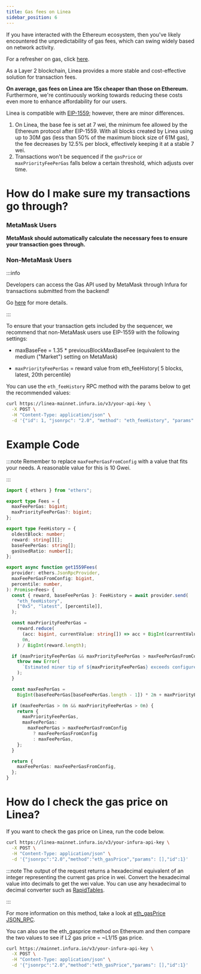 ```yaml
---
title: Gas fees on Linea
sidebar_position: 6
---
```


If you have interacted with the Ethereum ecosystem, then you've likely encountered the unpredictability of gas fees, which can swing widely based on network activity. 

For a refresher on gas, click [here](https://support.metamask.io/hc/en-us/articles/4404600179227-User-Guide-Gas#:~:text=A%20normal%20transaction%20sending%20ETH,transactions%20also%20cost%2021%2C000%20gas.). 

As a Layer 2 blockchain, Linea provides a more stable and cost-effective solution for transaction fees. 

**On average, gas fees on Linea are 15x cheaper than those on Ethereum.** Furthermore, we're continuously working towards reducing these costs even more to enhance affordability for our users.

Linea is compatible with [EIP-1559](https://consensys.io/blog/what-is-eip-1559-how-will-it-change-ethereum); however, there are minor differences.

1.  On Linea, the base fee is set at 7 wei, the minimum fee allowed by the Ethereum protocol after EIP-1559. With all blocks created by Linea using up to 30M gas (less than 50% of the maximum block size of 61M gas), the fee decreases by 12.5% per block, effectively keeping it at a stable 7 wei.
2.  Transactions won't be sequenced if the `gasPrice` or `maxPriorityFeePerGas` falls below a certain threshold, which adjusts over time.

# How do I make sure my transactions go through?

### MetaMask Users

**MetaMask should automatically calculate the necessary fees to ensure your transaction goes through.**

### Non-MetaMask Users

:::info
 

Developers can access the Gas API used by MetaMask through Infura for transactions submitted from the backend! 

Go [here](https://www.infura.io/platform/gas-api) for more details. 

:::

To ensure that your transaction gets included by the sequencer, we recommend that non-MetaMask users use EIP-1559 with the following settings:

- maxBaseFee = 1.35 \* previousBlockMaxBaseFee (equivalent to the medium ("Market") setting on MetaMask)

- `maxPriorityFeePerGas` = reward value from eth_feeHistory( 5 blocks, latest, 20th percentile)

You can use the `eth_feeHistory` RPC method with the params below to get the recommended values:

```bash
curl https://linea-mainnet.infura.io/v3/your-api-key \
  -X POST \
  -H "Content-Type: application/json" \
  -d '{"id": 1, "jsonrpc": "2.0", "method": "eth_feeHistory", "params": [5, "latest", [20]] }'
```

# Example Code

:::note Remember to replace `maxFeePerGasFromConfig` with a value that fits your needs. A reasonable value for this is 10 Gwei.

:::

```typescript
import { ethers } from "ethers";

export type Fees = {
  maxFeePerGas: bigint;
  maxPriorityFeePerGas?: bigint;
};

export type FeeHistory = {
  oldestBlock: number;
  reward: string[][];
  baseFeePerGas: string[];
  gasUsedRatio: number[];
};

export async function get1559Fees(
  provider: ethers.JsonRpcProvider,
  maxFeePerGasFromConfig: bigint,
  percentile: number,
): Promise<Fees> {
  const { reward, baseFeePerGas }: FeeHistory = await provider.send(
    "eth_feeHistory",
    ["0x5", "latest", [percentile]],
  );

  const maxPriorityFeePerGas =
    reward.reduce(
      (acc: bigint, currentValue: string[]) => acc + BigInt(currentValue[0]),
      0n,
    ) / BigInt(reward.length);

  if (maxPriorityFeePerGas && maxPriorityFeePerGas > maxFeePerGasFromConfig) {
    throw new Error(
      `Estimated miner tip of ${maxPriorityFeePerGas} exceeds configured max fee per gas of ${maxFeePerGasFromConfig}.`,
    );
  }

  const maxFeePerGas =
    BigInt(baseFeePerGas[baseFeePerGas.length - 1]) * 2n + maxPriorityFeePerGas;

  if (maxFeePerGas > 0n && maxPriorityFeePerGas > 0n) {
    return {
      maxPriorityFeePerGas,
      maxFeePerGas:
        maxFeePerGas > maxFeePerGasFromConfig
          ? maxFeePerGasFromConfig
          : maxFeePerGas,
    };
  }

  return {
    maxFeePerGas: maxFeePerGasFromConfig,
  };
}
```

# How do I check the gas price on Linea?

If you want to check the gas price on Linea, run the code below.

```bash
curl https://linea-mainnet.infura.io/v3/your-infura-api-key \
  -X POST \
  -H "Content-Type: application/json" \
  -d '{"jsonrpc":"2.0","method":"eth_gasPrice","params": [],"id":1}'
```

:::note The output of the request returns a hexadecimal equivalent of an integer representing the current gas price in wei. Convert the hexadecimal value into decimals to get the wei value. You can use any hexadecimal to decimal converter such as [RapidTables](https://www.rapidtables.com/convert/number/hex-to-decimal.html).

:::

For more information on this method, take a look at [eth_gasPrice JSON_RPC](https://docs.infura.io/networks/ethereum/json-rpc-methods/eth_gasprice).

You can also use the eth_gasprice method on Ethereum and then compare the two values to see if L2 gas price = ~L1/15 gas price.

```bash
curl https://mainnet.infura.io/v3/your-infura-api-key \
  -X POST \
  -H "Content-Type: application/json" \
  -d '{"jsonrpc":"2.0","method":"eth_gasPrice","params": [],"id":1}'
```
